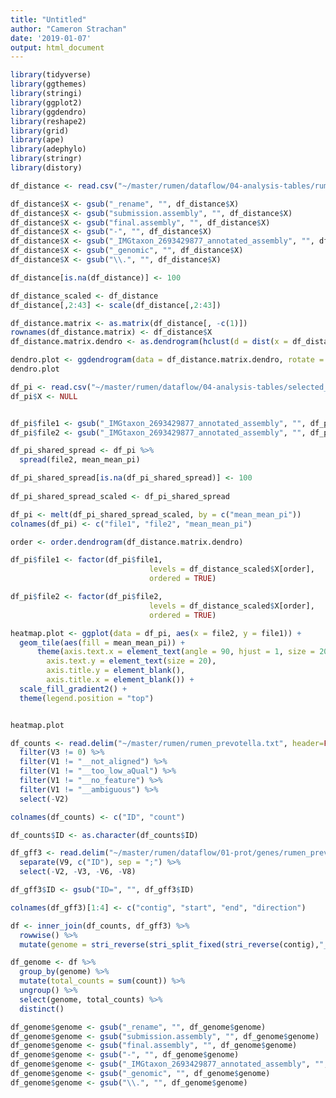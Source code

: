```yaml
---
title: "Untitled"
author: "Cameron Strachan"
date: '2019-01-07'
output: html_document
---
```


```r
library(tidyverse)
library(ggthemes)
library(stringi)
library(ggplot2)
library(ggdendro)
library(reshape2)
library(grid)
library(ape)
library(adephylo)
library(stringr)
library(distory)
```

```r
df_distance <- read.csv("~/master/rumen/dataflow/04-analysis-tables/rumen_prevotella_checkMtree_distance.csv") 

df_distance$X <- gsub("_rename", "", df_distance$X)
df_distance$X <- gsub("submission.assembly", "", df_distance$X)
df_distance$X <- gsub("final.assembly", "", df_distance$X)
df_distance$X <- gsub("-", "", df_distance$X)
df_distance$X <- gsub("_IMGtaxon_2693429877_annotated_assembly", "", df_distance$X)
df_distance$X <- gsub("_genomic", "", df_distance$X)
df_distance$X <- gsub("\\.", "", df_distance$X)

df_distance[is.na(df_distance)] <- 100

df_distance_scaled <- df_distance
df_distance[,2:43] <- scale(df_distance[,2:43])

df_distance.matrix <- as.matrix(df_distance[, -c(1)])
rownames(df_distance.matrix) <- df_distance$X
df_distance.matrix.dendro <- as.dendrogram(hclust(d = dist(x = df_distance.matrix)))

dendro.plot <- ggdendrogram(data = df_distance.matrix.dendro, rotate = TRUE) 
dendro.plot 
```

```r
df_pi <- read.csv("~/master/rumen/dataflow/04-analysis-tables/selected_genomes_sharedPI.csv")
df_pi$X <- NULL


df_pi$file1 <- gsub("_IMGtaxon_2693429877_annotated_assembly", "", df_pi$file1)
df_pi$file2 <- gsub("_IMGtaxon_2693429877_annotated_assembly", "", df_pi$file2)
```

```r
df_pi_shared_spread <- df_pi %>%
  spread(file2, mean_mean_pi)

df_pi_shared_spread[is.na(df_pi_shared_spread)] <- 100
 
df_pi_shared_spread_scaled <- df_pi_shared_spread
```

```r
df_pi <- melt(df_pi_shared_spread_scaled, by = c("mean_mean_pi"))
colnames(df_pi) <- c("file1", "file2", "mean_mean_pi")

order <- order.dendrogram(df_distance.matrix.dendro)

df_pi$file1 <- factor(df_pi$file1,
                               levels = df_distance_scaled$X[order], 
                               ordered = TRUE)

df_pi$file2 <- factor(df_pi$file2,
                               levels = df_distance_scaled$X[order], 
                               ordered = TRUE)

heatmap.plot <- ggplot(data = df_pi, aes(x = file2, y = file1)) +
  geom_tile(aes(fill = mean_mean_pi)) +
      theme(axis.text.x = element_text(angle = 90, hjust = 1, size = 20),  
        axis.text.y = element_text(size = 20),
        axis.title.y = element_blank(),
        axis.title.x = element_blank()) +
  scale_fill_gradient2() +
  theme(legend.position = "top")


heatmap.plot
```

```r
df_counts <- read.delim("~/master/rumen/rumen_prevotella.txt", header=FALSE) %>%
  filter(V3 != 0) %>%
  filter(V1 != "__not_aligned") %>%
  filter(V1 != "__too_low_aQual") %>%
  filter(V1 != "__no_feature") %>%
  filter(V1 != "__ambiguous") %>%
  select(-V2)

colnames(df_counts) <- c("ID", "count")

df_counts$ID <- as.character(df_counts$ID)

df_gff3 <- read.delim("~/master/rumen/dataflow/01-prot/genes/rumen_prevotella.gff3", header=FALSE, comment.char="#") %>%
  separate(V9, c("ID"), sep = ";") %>%
  select(-V2, -V3, -V6, -V8)

df_gff3$ID <- gsub("ID=", "", df_gff3$ID)

colnames(df_gff3)[1:4] <- c("contig", "start", "end", "direction")

df <- inner_join(df_counts, df_gff3) %>%
  rowwise() %>%
  mutate(genome = stri_reverse(stri_split_fixed(stri_reverse(contig),"_",n = 2)[[1]][2]))

df_genome <- df %>%
  group_by(genome) %>%
  mutate(total_counts = sum(count)) %>%
  ungroup() %>%
  select(genome, total_counts) %>%
  distinct()

df_genome$genome <- gsub("_rename", "", df_genome$genome)
df_genome$genome <- gsub("submission.assembly", "", df_genome$genome)
df_genome$genome <- gsub("final.assembly", "", df_genome$genome)
df_genome$genome <- gsub("-", "", df_genome$genome)
df_genome$genome <- gsub("_IMGtaxon_2693429877_annotated_assembly", "", df_genome$genome)
df_genome$genome <- gsub("_genomic", "", df_genome$genome)
df_genome$genome <- gsub("\\.", "", df_genome$genome)
```